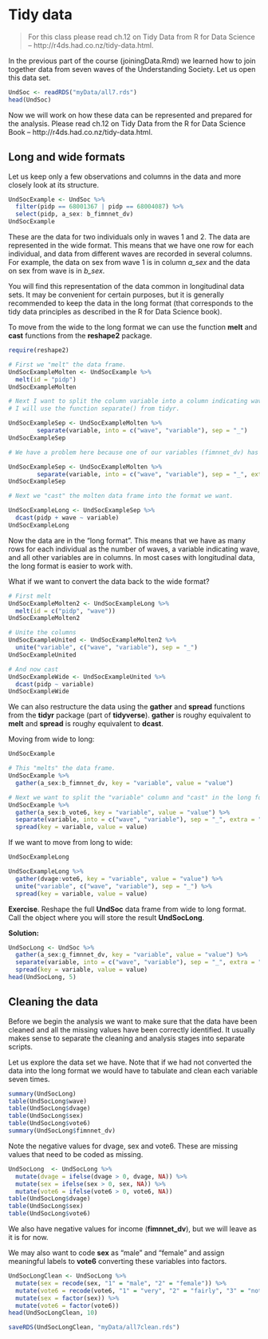 # Tidy data

> For this class please read ch.12 on Tidy Data from R for Data Science -- http://r4ds.had.co.nz/tidy-data.html.


In the previous part of the course (joiningData.Rmd) we learned how to join together data from seven waves of the Understanding Society. Let us open this data set.

```r
UndSoc <- readRDS("myData/all7.rds")
head(UndSoc)
```

Now we will work on how these data can be represented and prepared for the analysis. Please read ch.12 on Tidy Data from the R for Data Science Book -- http://r4ds.had.co.nz/tidy-data.html.

## Long and wide formats

Let us keep only a few observations and columns in the data and more closely look at its structure.

```r
UndSocExample <- UndSoc %>%
  filter(pidp == 68001367 | pidp == 68004087) %>%
  select(pidp, a_sex: b_fimnnet_dv)
UndSocExample
```

These are the data for two individuals only in waves 1 and 2. The data are represented in the wide format. This means that we have one row for each individual, and data from different waves are recorded in several columns. For example, the data on sex from wave 1 is in column *a_sex* and the data on sex from wave is in *b_sex*.

You will find this representation of the data common in longitudinal data sets. It may be convenient for certain purposes, but it is generally recommended to keep the data in the long format (that corresponds to the tidy data principles as described in the R for Data Science book).

To move from the wide to the long format we can use the function **melt** and **cast** functions from the **reshape2** package.

```r
require(reshape2)

# First we "melt" the data frame.
UndSocExampleMolten <- UndSocExample %>%
  melt(id = "pidp")
UndSocExampleMolten

# Next I want to split the column variable into a column indicating wave and a column indicating variable name. 
# I will use the function separate() from tidyr.

UndSocExampleSep <- UndSocExampleMolten %>%
        separate(variable, into = c("wave", "variable"), sep = "_")
UndSocExampleSep

# We have a problem here because one of our variables (fimnnet_dv) has _ in the name and we do not want to separate by it. To avoid this problem we need to add the argument extra = "merge"" in separate().

UndSocExampleSep <- UndSocExampleMolten %>%
        separate(variable, into = c("wave", "variable"), sep = "_", extra = "merge")
UndSocExampleSep

# Next we "cast" the molten data frame into the format we want.

UndSocExampleLong <- UndSocExampleSep %>%
  dcast(pidp + wave ~ variable)
UndSocExampleLong
```

Now the data are in the "long format". This means that we have as many rows for each individual as the number of waves, a variable indicating wave, and all other variables are in columns. In most cases with longitudinal data, the long format is easier to work with.

What if we want to convert the data back to the wide format?

```r
# First melt
UndSocExampleMolten2 <- UndSocExampleLong %>%
  melt(id = c("pidp", "wave"))
UndSocExampleMolten2

# Unite the columns
UndSocExampleUnited <- UndSocExampleMolten2 %>%
  unite("variable", c("wave", "variable"), sep = "_")
UndSocExampleUnited

# And now cast
UndSocExampleWide <- UndSocExampleUnited %>%
  dcast(pidp ~ variable)
UndSocExampleWide
```

We can also restructure the data using the **gather** and **spread** functions from the **tidyr** package (part of **tidyverse**). **gather** is roughy equivalent to **melt** and **spread** is roughy equivalent to **dcast**.

Moving from wide to long:

```r
UndSocExample

# This "melts" the data frame. 
UndSocExample %>%
  gather(a_sex:b_fimnnet_dv, key = "variable", value = "value")

# Next we want to split the "variable" column and "cast" in the long format
UndSocExample %>%
  gather(a_sex:b_vote6, key = "variable", value = "value") %>%
  separate(variable, into = c("wave", "variable"), sep = "_", extra = "merge") %>%
  spread(key = variable, value = value)

```

If we want to move from long to wide:

```r
UndSocExampleLong

UndSocExampleLong %>%
  gather(dvage:vote6, key = "variable", value = "value") %>%
  unite("variable", c("wave", "variable"), sep = "_") %>%
  spread(key = variable, value = value)

```

**Exercise**. Reshape the full **UndSoc** data frame from wide to long format. Call the object where you will store the result **UndSocLong**.

**Solution:**

```r
UndSocLong <- UndSoc %>%
  gather(a_sex:g_fimnnet_dv, key = "variable", value = "value") %>%
  separate(variable, into = c("wave", "variable"), sep = "_", extra = "merge") %>%
  spread(key = variable, value = value)
head(UndSocLong, 5)
```

## Cleaning the data

Before we begin the analysis we want to make sure that the data have been cleaned and all the missing values have been correctly identified. It usually makes sense to separate the cleaning and analysis stages into separate scripts.

Let us explore the data set we have. Note that if we had not converted the data into the long format we would have to tabulate and clean each variable seven times.

```r
summary(UndSocLong)
table(UndSocLong$wave)
table(UndSocLong$dvage)
table(UndSocLong$sex)
table(UndSocLong$vote6)
summary(UndSocLong$fimnnet_dv)
```

Note the negative values for dvage, sex and vote6. These are missing values that need to be coded as missing.

```r
UndSocLong  <- UndSocLong %>%
  mutate(dvage = ifelse(dvage > 0, dvage, NA)) %>%
  mutate(sex = ifelse(sex > 0, sex, NA)) %>%
  mutate(vote6 = ifelse(vote6 > 0, vote6, NA))
table(UndSocLong$dvage)
table(UndSocLong$sex)
table(UndSocLong$vote6)
```

We also have negative values for income (**fimnnet_dv**), but we will leave as it is for now.

We may also want to code **sex** as "male" and "female" and assign meaningful labels to **vote6** converting these variables into factors.

```r
UndSocLongClean <- UndSocLong %>%
  mutate(sex = recode(sex, "1" = "male", "2" = "female")) %>%
  mutate(vote6 = recode(vote6, "1" = "very", "2" = "fairly", "3" = "not very", "4" = "not al all")) %>%
  mutate(sex = factor(sex)) %>%
  mutate(vote6 = factor(vote6))
head(UndSocLongClean, 10)

saveRDS(UndSocLongClean, "myData/all7clean.rds")

```


